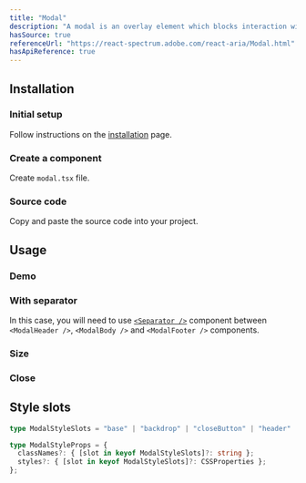 ```yaml
---
title: "Modal"
description: "A modal is an overlay element which blocks interaction with elements outside it."
hasSource: true
referenceUrl: "https://react-spectrum.adobe.com/react-aria/Modal.html"
hasApiReference: true
---
```


## Installation

<Steps>

### Initial setup

Follow instructions on the [installation](/docs/overview/installation) page.

### Create a component

Create `modal.tsx` file.

### Source code

Copy and paste the source code into your project.

</Steps>

## Usage

### Demo

<ComponentPreview slug="modal/demo" />

### With separator

In this case, you will need to use [`<Separator />`](/docs/components/separator) component between `<ModalHeader />`, `<ModalBody />` and `<ModalFooter />` components.

<ComponentPreview slug="modal/withSeparator" />

### Size

<ComponentPreview slug="modal/size" />

### Close

<ComponentPreview slug="modal/close" />

## Style slots

```ts
type ModalStyleSlots = "base" | "backdrop" | "closeButton" | "header" | "body" | "footer" | "heading" | "buttons";

type ModalStyleProps = {
  classNames?: { [slot in keyof ModalStyleSlots]?: string };
  styles?: { [slot in keyof ModalStyleSlots]?: CSSProperties };
};
```

<ComponentPreview slug="modal/styleSlots" />
